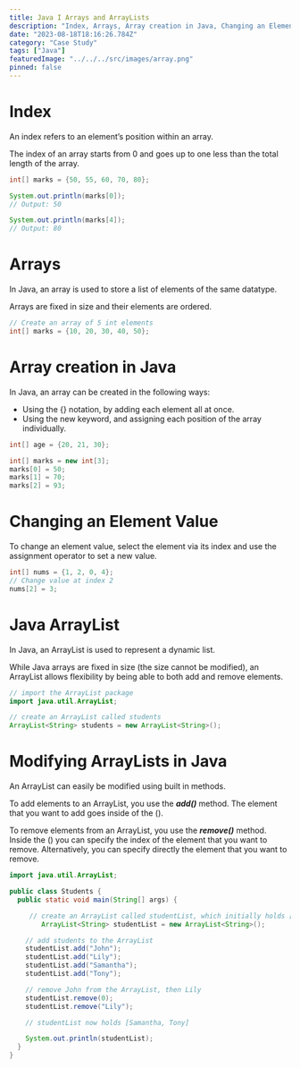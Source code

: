 ```yaml
---
title: Java I Arrays and ArrayLists
description: "Index, Arrays, Array creation in Java, Changing an Element Value, Java ArrayList, Modifying ArrayLists in Java"
date: "2023-08-18T18:16:26.784Z"
category: "Case Study"
tags: ["Java"]
featuredImage: "../../../src/images/array.png"
pinned: false
---
```


# Index

An index refers to an element’s position within an array.

The index of an array starts from 0 and goes up to one less than the total length of the array.

```java
int[] marks = {50, 55, 60, 70, 80};

System.out.println(marks[0]);
// Output: 50

System.out.println(marks[4]);
// Output: 80
```

# Arrays

In Java, an array is used to store a list of elements of the same datatype.

Arrays are fixed in size and their elements are ordered.

```java
// Create an array of 5 int elements
int[] marks = {10, 20, 30, 40, 50};
```

# Array creation in Java

In Java, an array can be created in the following ways:

- Using the {} notation, by adding each element all at once.
- Using the new keyword, and assigning each position of the array individually.

```java
int[] age = {20, 21, 30};

int[] marks = new int[3];
marks[0] = 50;
marks[1] = 70;
marks[2] = 93;
```

# Changing an Element Value

To change an element value, select the element via its index and use the assignment operator to set a new value.

```java
int[] nums = {1, 2, 0, 4};
// Change value at index 2
nums[2] = 3;
```

# Java ArrayList

In Java, an ArrayList is used to represent a dynamic list.

While Java arrays are fixed in size (the size cannot be modified), an ArrayList allows flexibility by being able to both add and remove elements.

```java
// import the ArrayList package
import java.util.ArrayList;

// create an ArrayList called students
ArrayList<String> students = new ArrayList<String>();
```

# Modifying ArrayLists in Java

An ArrayList can easily be modified using built in methods.

To add elements to an ArrayList, you use the **_add()_** method. The element that you want to add goes inside of the ().

To remove elements from an ArrayList, you use the **_remove()_** method. Inside the () you can specify the index of the element that you want to remove. Alternatively, you can specify directly the element that you want to remove.

```java
import java.util.ArrayList;

public class Students {
  public static void main(String[] args) {

     // create an ArrayList called studentList, which initially holds []
		ArrayList<String> studentList = new ArrayList<String>();

    // add students to the ArrayList
    studentList.add("John");
    studentList.add("Lily");
    studentList.add("Samantha");
    studentList.add("Tony");

    // remove John from the ArrayList, then Lily
    studentList.remove(0);
    studentList.remove("Lily");

    // studentList now holds [Samantha, Tony]

    System.out.println(studentList);
  }
}
```
